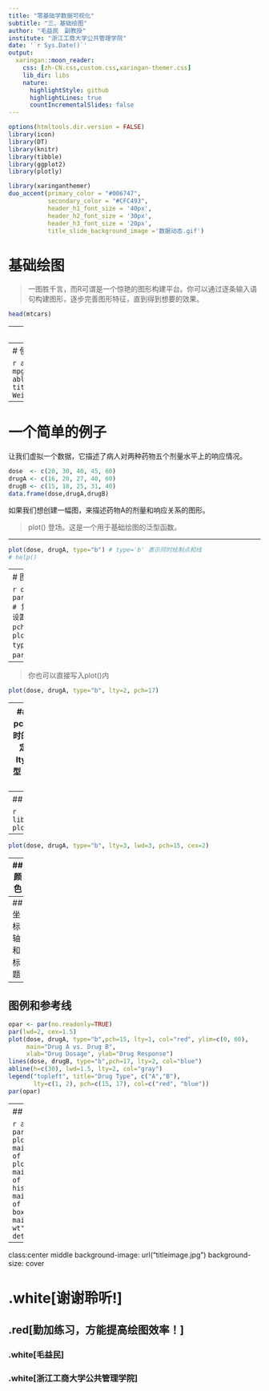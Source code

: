```yaml
---
title: "零基础学数据可视化"
subtitle: "三、基础绘图"
author: "毛益民　副教授"
institute: "浙江工商大学公共管理学院"
date: '`r Sys.Date()`'
output:
  xaringan::moon_reader:
    css: [zh-CN.css,custom.css,xaringan-themer.css]
    lib_dir: libs
    nature:
      highlightStyle: github
      highlightLines: true
      countIncrementalSlides: false
---
```

```r
options(htmltools.dir.version = FALSE)
library(icon)
library(DT)
library(knitr)
library(tibble)
library(ggplot2)
library(plotly)
```

```r
library(xaringanthemer)
duo_accent(primary_color = "#006747", 
           secondary_color = "#CFC493",
           header_h1_font_size = '40px',
           header_h2_font_size = '30px',
           header_h3_font_size = '20px',
           title_slide_background_image ='数据动态.gif')
```
# 基础绘图
> 一图胜千言，而R可谓是一个惊艳的图形构建平台。你可以通过逐条输入语句构建图形，逐步完善图形特征，直到得到想要的效果。

```r
head(mtcars)
```

---
# 使用图形

```r
attach(mtcars)
plot(wt, mpg)
#abline(lm(mpg~wt))
title("Regression of MPG on Weight")
detach(mtcars)
```
---
# 使用图形

```r
attach(mtcars)
plot(wt, mpg)
abline(lm(mpg~wt),col='red')
title("Regression of MPG on Weight")
detach(mtcars)
```
---
# 一个简单的例子

让我们虚拟一个数据，它描述了病人对两种药物五个剂量水平上的响应情况。

```r
dose  <- c(20, 30, 40, 45, 60)
drugA <- c(16, 20, 27, 40, 60)
drugB <- c(15, 18, 25, 31, 40)
data.frame(dose,drugA,drugB)
```

如果我们想创建一幅图，来描述药物A的剂量和响应关系的图形。

> plot() 登场。这是一个用于基础绘图的泛型函数。

---

```r
plot(dose, drugA, type="b") # type='b' 表示同时绘制点和线
# help()
```

---
# 图形参数

```r
opar <- par(no.readonly=TRUE) # 复制一份当前的图形参数设置
par(lty=2, pch=17) # 修改参数
plot(dose, drugA, type="b") #绘图
par(opar) #恢复默认设置
```
---

> 你也可以直接写入plot()内

```r
plot(dose, drugA, type="b", lty=2, pch=17)
```

---
## 符号与线条
pch: 指定绘制点时的符号  
cex: 指定符号的大小  
lty: 指定线的类型  
lwd: 指定线的宽度

```r
library(beginr)
plotpch()
```
---
## 符号与线条

```r
library(beginr)
plotlty()
```
---
```r
plot(dose, drugA, type="b", lty=3, lwd=3, pch=15, cex=2)
```

---
## 颜色

```r
# col: 指定颜色
plot(dose, drugA, type="b", lty=3, lwd=3, pch=15, cex=2,col='red')
```

---
## 坐标轴和标题
```r
plot(dose, drugA, type="b",
     col="red", lty=2, pch=2, lwd=2,
     main="Clinical Trials for Drug A", #标题
     sub="This is hypothetical data", # 副标题
     xlab="Dosage", ylab="Drug Response", # x轴标签
     xlim=c(0, 60), ylim=c(0, 65)) #坐标轴的尺度范围
```

---
## 图例和参考线

```r
opar <- par(no.readonly=TRUE)
par(lwd=2, cex=1.5)
plot(dose, drugA, type="b",pch=15, lty=1, col="red", ylim=c(0, 60),
     main="Drug A vs. Drug B",
     xlab="Drug Dosage", ylab="Drug Response")
lines(dose, drugB, type="b",pch=17, lty=2, col="blue")
abline(h=c(30), lwd=1.5, lty=2, col="gray")
legend("topleft", title="Drug Type", c("A","B"),
       lty=c(1, 2), pch=c(15, 17), col=c("red", "blue"))
par(opar)
```

---
## 图形组合

```r
attach(mtcars)
par(mfrow=c(2,2))
plot(wt,mpg, main="Scatterplot of wt vs. mpg")
plot(wt,disp, main="Scatterplot of wt vs. disp")
hist(wt, main="Histogram of wt")
boxplot(wt, main="Boxplot of wt")
detach(mtcars)
```
---
class:center middle
background-image: url("titleimage.jpg")
background-size: cover


# .white[谢谢聆听!]

## .red[勤加练习，方能提高绘图效率！]

### .white[毛益民]
### .white[浙江工商大学公共管理学院]

